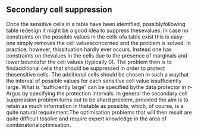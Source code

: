 ## Secondary cell suppression
Once the sensitive cells in a table have been identified, possiblyfollowing table redesign it might be a good idea to suppress thesevalues. In case no constraints on the possible values in the cells ofa table exist this is easy: one simply removes the cell valuesconcerned and the problem is solved. In practice, however, thissituation hardly ever occurs. Instead one has constraints on thevalues in the cells due to the presence of marginals and lower boundsfor the cell values (typically 0). The problem then is to findadditional cells that should be suppressed in order to protect thesensitive cells. The additional cells should be chosen in such a waythat the interval of possible values for each sensitive cell value issufficiently large. What is "sufficiently large" can be specified bythe data protector in $\tau$-Argus by specifying the protection intervals.
In general the secondary cell suppression problem turns out to be ahard problem, provided the aim is to retain as much information in thetable as possible, which, of course, is a quite natural requirement.The optimisation problems that will then result are quite difficult tosolve and require expert knowledge in the area of combinatorialoptimisation.

